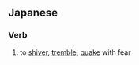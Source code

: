 ==Japanese==

===Verb===
{{ja-verb|type=1}}

# {{ja-def|戦く|慄く}} to [[shiver]], [[tremble]], [[quake]] with fear
